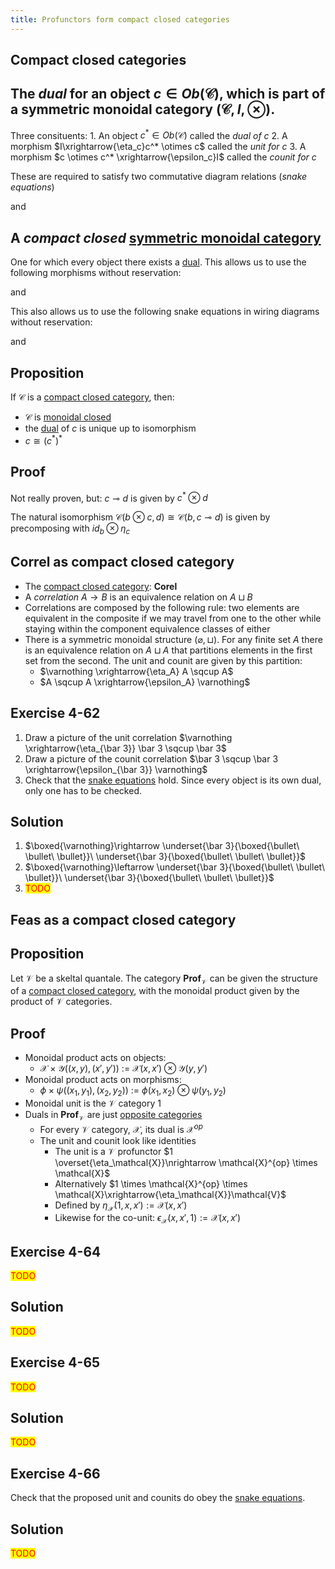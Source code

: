 ```yaml
---
title: Profunctors form compact closed categories
---
```


## Compact closed categories

::: {.callout-tip icon=false collapse=false}
## The *dual* for an object $c \in Ob(\mathcal{C})$, which is part of a symmetric monoidal category $(\mathcal{C},I,\otimes)$.

<div id="dual"/></div>

Three consituents:
1. An object $c^* \in Ob(\mathcal{C})$ called the *dual of c*
2. A morphism $I\xrightarrow{\eta_c}c^* \otimes c$ called the *unit for c*
3. A morphism $c \otimes c^* \xrightarrow{\epsilon_c}I$ called the *counit for c*

These are required to satisfy two commutative diagram relations (*snake equations*)

\begin{tikzcd} \pagecolor{white}
    & c \arrow[ld, "\cong"'] &                                                              \\
    c\otimes I \arrow[d, "c \otimes \eta_c"']      &                        & I \otimes c \arrow[lu, "\cong"']                             \\
    c \otimes (c^* \otimes c) \arrow[rr, "\cong"'] &                        & (c \otimes c^*) \otimes c \arrow[u, "\epsilon_c \otimes c"']
  \end{tikzcd}


and


\begin{tikzcd} \pagecolor{white}
    & c \arrow[rd, "\cong"] & \\
    c^*\otimes I \arrow[ru, "\cong"] & & I \otimes c^* \arrow[d, "\eta_c \otimes c^*"]   \\
    c^* \otimes (c \otimes c^*) \arrow[u, "c^* \otimes \epsilon_c"] & & (c^* \otimes c) \otimes c^* \arrow[ll, "\cong"] \end{tikzcd}

:::


::: {.callout-tip icon=false collapse=false}
## A *compact closed* [symmetric monoidal category](4.qmd#smc)
<div id="ccsmc"/></div>

One for which every object there exists a [dual](#dual).  This allows us to use the following morphisms without reservation:

\begin{tikzpicture}
    \begin{pgfonlayer}{nodelayer}
      \node [] (0) at (0, 0.5) {};
      \node [label=below:c] (1) at (-1, 0.5) {};
      \node [label=above:c] (2) at (-1, 1.5) {};
      \node [] (3) at (0, 1.5) {};
      \node [] (4) at (-2.25, 1) {$\eta_c$};
    \end{pgfonlayer}
    \begin{pgfonlayer}{edgelayer}
      \draw [style=blue pointer] (0.center) to (1.center);
      \draw [style=blue pointer, in=180, out=180, looseness=2.7] (1.center) to (2.center);
      \draw [style=blue pointer, in=180, out=0] (2.center) to (3.center);
    \end{pgfonlayer}
  \end{tikzpicture}

and

\begin{tikzpicture}
    \begin{pgfonlayer}{nodelayer}
      \node [] (0) at (-2, 0.5) {};
      \node [label=below:c] (1) at (-1, 0.5) {};
      \node [label=above:c] (2) at (-1, 1.5) {};
      \node [] (3) at (-2, 1.5) {};
      \node [] (4) at (0.25, 1) {$\epsilon_c$};
    \end{pgfonlayer}
    \begin{pgfonlayer}{edgelayer}
      \draw [style=blue pointer] (0.center) to (1.center);
      \draw [style=blue pointer, in=360, out=360, looseness=2.7] (1.center) to (2.center);
      \draw [style=blue pointer, in=180, out=0] (2.center) to (3.center);
    \end{pgfonlayer}
  \end{tikzpicture}


This also allows us to use the following snake equations in wiring diagrams without reservation:


\begin{tikzpicture}
  \begin{pgfonlayer}{nodelayer}
    \node [] (0) at (0, 0) {};
    \node [] (1) at (0, 1) {};
    \node [] (2) at (0, 2) {};
    \node [label=above:c] (3) at (2, 2) {};
    \node [label=below:c] (4) at (-2, 0) {};
    \node [label=below:$c \otimes \eta_c\ |\ $] (5) at (-0.5, -0.25) {};
    \node [label=below:$\ |\ \epsilon_c \otimes c$] (6) at (0.5, -0.25) {};
  \end{pgfonlayer}
  \begin{pgfonlayer}{edgelayer}
    \draw [style=blue pointer] (4.center) to (0.center);
    \draw [style=blue pointer, bend right=90, looseness=2.50] (0.center) to (1.center);
    \draw [style=blue pointer, bend left=90, looseness=2.00] (1.center) to (2.center);
    \draw [style=blue pointer] (2.center) to (3.center);
  \end{pgfonlayer}
\end{tikzpicture}

and

\begin{tikzpicture}
    \begin{pgfonlayer}{nodelayer}
      \node [] (0) at (0, 0) {};
      \node [] (1) at (0, 1) {};
      \node [] (2) at (0, 2) {};
      \node [label=below:c] (3) at (-2, 2) {};
      \node [label=above:c] (4) at (2, 0) {};
      \node [label=below:$\eta_c \otimes c^*\ |\ $] (5) at (-0.5, -0.25) {};
      \node [label=below:$\ |\ c^* \otimes \epsilon_c$] (6) at (0.5, -0.25) {};
    \end{pgfonlayer}
    \begin{pgfonlayer}{edgelayer}
      \draw [style=blue pointer] (4.center) to (0.center);
      \draw [style=blue pointer, bend left=90, looseness=2.50] (0.center) to (1.center);
      \draw [style=blue pointer, bend right=90, looseness=2.00] (1.center) to (2.center);
      \draw [style=blue pointer] (2.center) to (3.center);
    \end{pgfonlayer}
\end{tikzpicture}
:::


::: {.callout-note icon=false collapse=false}
## Proposition

<div id="compact-closed-properties"/></div>

If $\mathcal{C}$ is a [compact closed category](#ccsmc), then:

- $\mathcal{C}$ is [monoidal closed](../2/5.qmd#closed)
- the [dual](#dual) of $c$ is unique up to isomorphism
- $c \cong (c^*)^*$


::: {.callout-note collapse=true appearance="minimal"}
## Proof
Not really proven, but: $c \multimap d$ is given by $c^* \otimes d$

The natural isomorphism $\mathcal{C}(b \otimes c, d)\cong \mathcal{C}(b,c \multimap d)$ is given by precomposing with $id_b \otimes \eta_c$
:::
:::


::: {.callout-caution icon=false collapse=false}
## **Correl** as compact closed category
<div id="correl-cc"/></div>


- The [compact closed category](#ccsmc): **Corel**
- A *correlation* $A \rightarrow B$ is an equivalence relation on $A \sqcup B$
- Correlations are composed by the following rule: two elements are equivalent in the composite if we may travel from one to the other while staying within the component equivalence classes of either
- There is a symmetric monoidal structure $(\varnothing, \sqcup)$. For any finite set $A$ there is an equivalence relation on $A \sqcup A$ that partitions elements in the first set from the second. The unit and counit are given by this partition:
    - $\varnothing \xrightarrow{\eta_A} A \sqcup A$
    - $A \sqcup A \xrightarrow{\epsilon_A} \varnothing$
:::


::: {.callout-important icon=false collapse=false}
## Exercise 4-62
<div id="4-62"/></div>


1. Draw a picture of the unit correlation $\varnothing \xrightarrow{\eta_{\bar 3}} \bar 3 \sqcup \bar 3$
2. Draw a picture of the counit correlation $\bar 3 \sqcup \bar 3 \xrightarrow{\epsilon_{\bar 3}} \varnothing$
3. Check that the [snake equations](#dual) hold. Since every object is its own dual, only one has to be checked.


::: {.callout-note collapse=true appearance="minimal"}
## Solution

1. $\boxed{\varnothing}\rightarrow \underset{\bar 3}{\boxed{\bullet\ \bullet\ \bullet}}\  \underset{\bar 3}{\boxed{\bullet\ \bullet\ \bullet}}$
2. $\boxed{\varnothing}\leftarrow \underset{\bar 3}{\boxed{\bullet\ \bullet\ \bullet}}\  \underset{\bar 3}{\boxed{\bullet\ \bullet\ \bullet}}$
3. [TODO]{style="color: red; background-color: yellow;"}
:::
:::



## **Feas** as a compact closed category

::: {.callout-note icon=false collapse=false}
## Proposition

<div id="ccc-from-prof-cat"/></div>

Let $\mathcal{V}$ be a skeltal quantale. The category $\mathbf{Prof}_\mathcal{V}$ can be given the structure of a [compact closed category](#ccsmc), with the monoidal product given by the product of $\mathcal{V}$ categories.

::: {.callout-note collapse=true appearance="minimal"}
## Proof

- Monoidal product acts on objects:
    - $\mathcal{X} \times \mathcal{Y}((x,y),(x',y'))$ := $\mathcal{X}(x,x') \otimes \mathcal{Y}(y,y')$
- Monoidal product acts on morphisms:
    - $\phi \times \psi((x_1,y_1),(x_2,y_2))$ := $\phi(x_1,x_2)\otimes\psi(y_1,y_2)$
- Monoidal unit is the $\mathcal{V}$ category $1$
- Duals in $\mathbf{Prof}_\mathcal{V}$ are just [opposite categories](../2/3.qmd#2-73)
    - For every $\mathcal{V}$ category, $\mathcal{X}$, its dual is $\mathcal{X}^{op}$
    - The unit and counit look like identities
        - The unit is a $\mathcal{V}$ profunctor $1 \overset{\eta_\mathcal{X}}\nrightarrow \mathcal{X}^{op} \times \mathcal{X}$
        - Alternatively $1 \times \mathcal{X}^{op} \times \mathcal{X}\xrightarrow{\eta_\mathcal{X}}\mathcal{V}$
        - Defined by $\eta_\mathcal{X}(1,x,x'):=\mathcal{X}(x,x')$
        - Likewise for the co-unit: $\epsilon_\mathcal{X}(x,x',1):=\mathcal{X}(x,x')$

:::
:::


::: {.callout-important icon=false collapse=false}
## Exercise 4-64
<div id="4-64"/></div>
[TODO]{style="color: red; background-color: yellow;"}


::: {.callout-note collapse=true appearance="minimal"}
## Solution
[TODO]{style="color: red; background-color: yellow;"}

:::
:::
::: {.callout-important icon=false collapse=false}
## Exercise 4-65
<div id="4-65"/></div>
[TODO]{style="color: red; background-color: yellow;"}


::: {.callout-note collapse=true appearance="minimal"}
## Solution
[TODO]{style="color: red; background-color: yellow;"}

:::
:::


::: {.callout-important icon=false collapse=false}
## Exercise 4-66
<div id="4-66"/></div>

Check that the proposed unit and counits do obey the [snake equations](#dual).

::: {.callout-note collapse=true appearance="minimal"}
## Solution
[TODO]{style="color: red; background-color: yellow;"}
:::
:::
